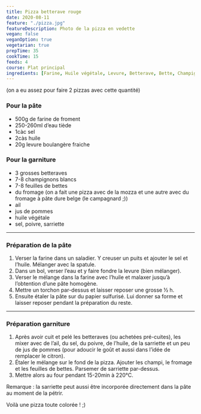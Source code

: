 ```yaml
---
title: Pizza betterave rouge
date: 2020-08-11
feature: "./pizza.jpg"
featureDescription: Photo de la pizza en vedette
vegan: false
veganOption: true
vegetarian: true
prepTime: 35
cookTime: 15
feeds: 4
course: Plat principal
ingredients: [Farine, Huile végétale, Levure, Betterave, Bette, Champignon, Fromage, Ail, Pomme, Sarriette]
---
```


<Ingredients>

(on a eu assez pour faire 2 pizzas avec cette quantité)

### Pour la pâte

- 500g de <Link to="/ingredients/farine">farine</Link> de froment
- 250-260ml d’eau tiède
- 1càc sel
- 2càs <Link to="/ingredients/huile-vegetale">huile</Link>
- 20g <Link to="/ingredients/levure">levure</Link> boulangère fraiche

### Pour la garniture

- 3 grosses <Link to="/ingredients/betterave">betteraves</Link>
- 7-8 <Link to="/ingredients/champignon">champignons blancs</Link>
- 7-8 feuilles de <Link to="/ingredients/bette">bettes</Link>
- du <Link to="/ingredients/fromage">fromage</Link> (on a fait une pizza avec de la mozza et une autre avec du fromage à pâte dure belge (le campagnard ;))
- <Link to="/ingredients/ail">ail</Link>
- jus de <Link to="/ingredients/pomme">pommes</Link>
- <Link to="/ingredients/huile-vegetale">huile végétale</Link>
- sel, poivre, sarriette

</Ingredients>

---

### Préparation de la pâte

1. Verser la farine dans un saladier. Y creuser un puits et ajouter le sel et l’huile. Mélanger avec la spatule.
2. Dans un bol, verser l’eau et y faire fondre la levure (bien mélanger).
3. Verser le mélange dans la farine avec l’huile et malaxer jusqu’à l’obtention d’une pâte homogène.
4. Mettre un torchon par-dessus et laisser reposer une grosse ½ h.
5. Ensuite étaler la pâte sur du papier sulfurisé. Lui donner sa forme et laisser reposer pendant la préparation du reste.

---

### Préparation garniture

1. Après avoir cuit et pelé les betteraves (ou achetées pré-cuites), les mixer
avec de l’ail, du sel, du poivre, de l’huile, de la sarriette et un peu
de jus de pommes (pour adoucir le goût et aussi dans l’idée de remplacer le citron).
2. Étaler le mélange sur le fond de la pizza. Ajouter les champi, le fromage et
les feuilles de bettes. Parsemer de sarriette par-dessus.
3. Mettre alors au four pendant 15-20min à 220°C.

Remarque : la sarriette peut aussi être incorporée directement dans la pâte au moment de la pétrir.

Voilà une pizza toute colorée ! ;)
